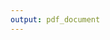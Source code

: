 ```yaml
---
output: pdf_document
---
```





\graphicspath{ {./images/} }
\linespread{1.5}\selectfont
\vspace*{1.75 cm}
\begin{center}
\includegraphics[width=5cm, height=7cm]{SSE_logo}

\Large
\textbf{State-dependent forecasting of macroeconomic real activity }\break
\vspace{1 cm}
\normalsize
Research Design Description \break
\end{center}
\begin{flushleft}
Authors:\break
Karel Räppo\break
Henry Enno Turu\break
\vspace{1 cm}

Supervisor:\break
Boriss Siliverstovs\break
\end{flushleft}
\vspace{2 cm}
\begin{center}
Riga \break
2020
\end{center}
\linespread{1.5}\selectfont

